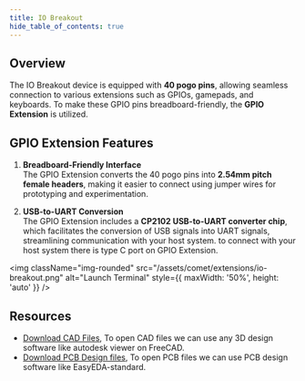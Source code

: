 ```yaml
---
title: IO Breakout
hide_table_of_contents: true
---
```


## Overview
The IO Breakout device is equipped with **40 pogo pins**, allowing seamless connection to various extensions such as GPIOs, gamepads, and keyboards. To make these GPIO pins breadboard-friendly, the **GPIO Extension** is utilized.

## GPIO Extension Features
1. **Breadboard-Friendly Interface**  
   The GPIO Extension converts the 40 pogo pins into **2.54mm pitch female headers**, making it easier to connect using jumper wires for prototyping and experimentation.

2. **USB-to-UART Conversion**  
   The GPIO Extension includes a **CP2102 USB-to-UART converter chip**, which facilitates the conversion of USB signals into UART signals, streamlining communication with your host system. to connect with your host system there is type C port on GPIO Extension.

<img className="img-rounded" src="/assets/comet/extensions/io-breakout.png" alt="Launch Terminal" style={{ maxWidth: '50%', height: 'auto' }} />

## Resources

- [Download CAD Files](https://web-assets.mecha.so/developers-v1/comet/extensions/OBJ_PCB_mecha-io-extension_2025-02-20.zip), To open CAD files we can use any 3D design software like autodesk viewer on FreeCAD.
- [Download PCB Design files](https://web-assets.mecha.so/developers-v1/comet/extensions/mecha-io-extension-pcb.rar), To open PCB files we can use PCB design software like EasyEDA-standard.